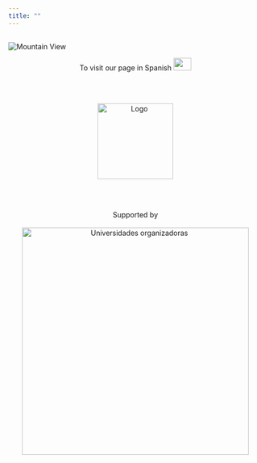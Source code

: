 ```yaml
---
title: ""
---
```


<h2> </h2>

<img src="imagenes/medellin_ing.png" alt="Mountain View">

<center>
To visit our page in Spanish
<a href="https://rdaymedellin.github.io/index.html"><img border="0" src="imagenes/esp.png" width="35" height="25"></a>
</center>

<br/>
<br/>

<center>
<img src="imagenes/hexalogo.jpg" alt="Logo" width="150" height="150">
</center>

<br/>
<br/>

<center>
Supported by
<br/>
<br/>
<img src="imagenes/auxiliar.png" alt="Universidades organizadoras" width="450" height="450">
</center>